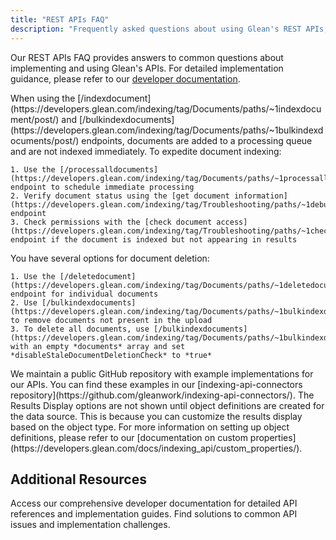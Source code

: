 ```yaml
---
title: "REST APIs FAQ"
description: "Frequently asked questions about using Glean's REST APIs, including troubleshooting guides and implementation tips"
---
```


Our REST APIs FAQ provides answers to common questions about implementing and using Glean's APIs. For detailed implementation guidance, please refer to our [developer documentation](https://developers.glean.com/).

<AccordionGroup>
  <Accordion title="Why isn't my indexed document appearing in search results?" icon="circle-question">
    When using the [/indexdocument](https://developers.glean.com/indexing/tag/Documents/paths/~1indexdocument/post/) and [/bulkindexdocuments](https://developers.glean.com/indexing/tag/Documents/paths/~1bulkindexdocuments/post/) endpoints, documents are added to a processing queue and are not indexed immediately. To expedite document indexing:

    1. Use the [/processalldocuments](https://developers.glean.com/indexing/tag/Documents/paths/~1processalldocuments/post/) endpoint to schedule immediate processing
    2. Verify document status using the [get document information](https://developers.glean.com/indexing/tag/Troubleshooting/paths/~1debug~1%7Bdatasource%7D~1document/post/) endpoint
    3. Check permissions with the [check document access](https://developers.glean.com/indexing/tag/Troubleshooting/paths/~1checkdocumentaccess/post/) endpoint if the document is indexed but not appearing in results
  </Accordion>

  <Accordion title="How can I delete documents from my custom data source?" icon="circle-question">
    You have several options for document deletion:

    1. Use the [/deletedocument](https://developers.glean.com/indexing/tag/Documents/paths/~1deletedocument/post/) endpoint for individual documents
    2. Use [/bulkindexdocuments](https://developers.glean.com/indexing/tag/Documents/paths/~1bulkindexdocuments/post/) to remove documents not present in the upload
    3. To delete all documents, use [/bulkindexdocuments](https://developers.glean.com/indexing/tag/Documents/paths/~1bulkindexdocuments/post/) with an empty *documents* array and set *disableStaleDocumentDeletionCheck* to *true*
  </Accordion>

  <Accordion title="Where can I find example API implementations?" icon="circle-question">
    We maintain a public GitHub repository with example implementations for our APIs. You can find these examples in our [indexing-api-connectors repository](https://github.com/gleanwork/indexing-api-connectors/).
  </Accordion>

  <Accordion title="Why is the 'Results Display' section blank in the UI for my custom data source?" icon="circle-question">
    The Results Display options are not shown until object definitions are created for the data source. This is because you can customize the results display based on the object type. For more information on setting up object definitions, please refer to our [documentation on custom properties](https://developers.glean.com/docs/indexing_api/custom_properties/).
  </Accordion>
</AccordionGroup>

## Additional Resources

<CardGroup>
<Card title="Developer Documentation" icon="book-bookmark" href="/developers">
  Access our comprehensive developer documentation for detailed API references and implementation guides.
</Card>

<Card title="Troubleshooting Guide" icon="wrench" href="/connectors/custom/troubleshooting">
  Find solutions to common API issues and implementation challenges.
</Card>
</CardGroup>
